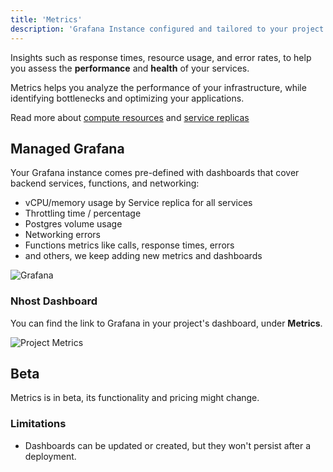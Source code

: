 ```yaml
---
title: 'Metrics'
description: 'Grafana Instance configured and tailored to your project'
---
```


Insights such as response times, resource usage, and error rates, to help you assess the **performance** and **health** of your services.

Metrics helps you analyze the performance of your infrastructure, while identifying bottlenecks and optimizing your applications.

<Tip>Read more about [compute resources](/platform/compute-resources) and [service replicas](/platform/service-replicas)</Tip>

## Managed Grafana

Your Grafana instance comes pre-defined with dashboards that cover backend services, functions, and networking:

- vCPU/memory usage by Service replica for all services
- Throttling time / percentage
- Postgres volume usage
- Networking errors
- Functions metrics like calls, response times, errors
- and others, we keep adding new metrics and dashboards

![Grafana](./images/platform/metrics/grafana.png)

### Nhost Dashboard

You can find the link to Grafana in your project's dashboard, under **Metrics**. 

![Project Metrics](./images/platform/metrics/nhost-dashboard-metrics.png)

## Beta

Metrics is in beta, its functionality and pricing might change.

### Limitations

- Dashboards can be updated or created, but they won't persist after a deployment.
